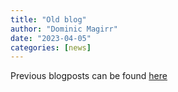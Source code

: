 ```yaml
---
title: "Old blog"
author: "Dominic Magirr"
date: "2023-04-05"
categories: [news]
---
```


Previous blogposts can be found [here](https://dominicmagirr.github.io)
